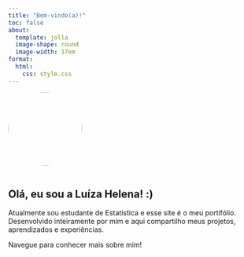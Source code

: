 ```yaml
---
title: "Bem-vindo(a)!"
toc: false
about: 
  template: jolla
  image-shape: round
  image-width: 17em
format:
  html:
    css: style.css
---
```


![](contorno-foto.png){width=150px style="border-radius: 50%; margin-bottom: 1rem;"}

<link href="https://fonts.googleapis.com/css2?family=Lato:wght@300;400;700&display=swap" rel="stylesheet">

<div class="lang pt">
## Olá, eu sou a Luíza Helena! :)

Atualmente sou estudante de Estatística e esse site é o meu portifólio. Desenvolvido inteiramente por mim e aqui compartilho meus projetos, aprendizados e experiências.

Navegue para conhecer mais sobre mim!
</div>

<div class="lang en" style="display:none;">
## Hi, I'm Luíza Helena!:)

I'm currently a Statistics student, and this website is my portfolio. Developed entirely by me, I share my projects, learnings and experiences here.
</div>


